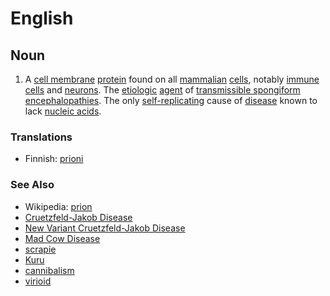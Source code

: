=English=

==Noun==

#A [[cell membrane]] [[protein]] found on all [[mammal]]ian [[cell]]s, notably [[immune cell]]s and [[neuron]]s.  The [[etiologic]] [[agent]] of [[transmissible spongiform encephalopathy|transmissible spongiform encephalopathies]]. The only [[self-replicating]] cause of [[disease]] known to lack [[nucleic acid]]s.

===Translations===
*Finnish: [[prioni]]

===See Also===
*Wikipedia: [[w:prion|prion]]
*[[Cruetzfeld-Jakob Disease]]
*[[New Variant Cruetzfeld-Jakob Disease]]
*[[Mad Cow Disease]]
*[[scrapie]]
*[[Kuru]]
*[[cannibalism]]
*[[virioid]]